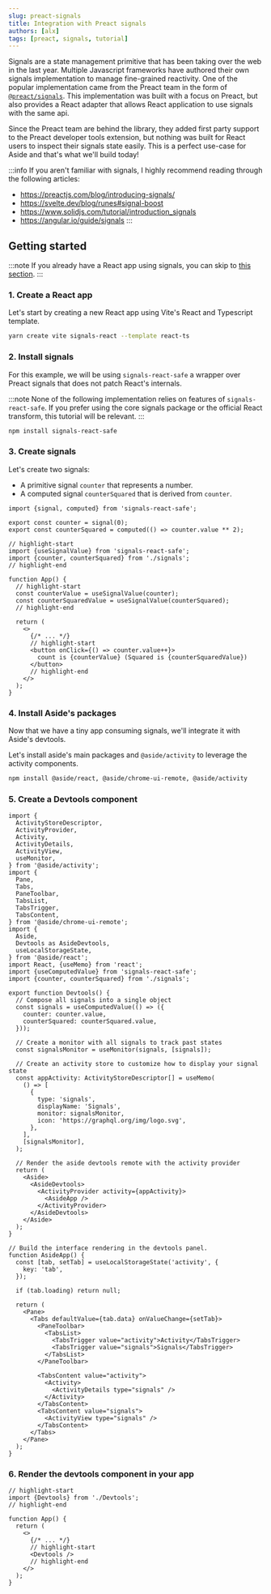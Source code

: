 ```yaml
---
slug: preact-signals
title: Integration with Preact signals
authors: [alx]
tags: [preact, signals, tutorial]
---
```


Signals are a state management primitive that has been taking over the web in the last year. Multiple Javascript frameworks have authored their own signals implementation to manage fine-grained reactivity. One of the popular implementation came from the Preact team in the form of [`@preact/signals`](https://github.com/preactjs/signals). This implementation was built with a focus on Preact, but also provides a React adapter that allows React application to use signals with the same api.

Since the Preact team are behind the library, they added first party support to the Preact developer tools extension, but nothing was built for React users to inspect their signals state easily. This is a perfect use-case for Aside and that's what we'll build today!

:::info
If you aren't familiar with signals, I highly recommend reading through the following articles:
* https://preactjs.com/blog/introducing-signals/
* https://svelte.dev/blog/runes#signal-boost
* https://www.solidjs.com/tutorial/introduction_signals
* https://angular.io/guide/signals
:::

## Getting started

:::note
If you already have a React app using signals, you can skip to [this section](#4-install-asides-packages).
:::

### 1. Create a React app

Let's start by creating a new React app using Vite's React and Typescript template.

```bash
yarn create vite signals-react --template react-ts
```

### 2. Install signals

For this example, we will be using `signals-react-safe` a wrapper over Preact signals that does not patch React's internals.

:::note
None of the following implementation relies on features of `signals-react-safe`. If you prefer using the core signals package or the official React transform, this tutorial will be relevant.
:::

```bash npm2yarn
npm install signals-react-safe
```

### 3. Create signals

Let's create two signals:
* A primitive signal `counter` that represents a number.
* A computed signal `counterSquared` that is derived from `counter`.

```tsx title="/src/signals.ts"
import {signal, computed} from 'signals-react-safe';

export const counter = signal(0);
export const counterSquared = computed(() => counter.value ** 2);
```

```tsx title="/src/App.tsx"
// highlight-start
import {useSignalValue} from 'signals-react-safe';
import {counter, counterSquared} from './signals';
// highlight-end

function App() {
  // highlight-start
  const counterValue = useSignalValue(counter);
  const counterSquaredValue = useSignalValue(counterSquared);
  // highlight-end

  return (
    <>
      {/* ... */}
      // highlight-start
      <button onClick={() => counter.value++}>
        count is {counterValue} (Squared is {counterSquaredValue})
      </button>
      // highlight-end
    </>
  );
}
```

### 4. Install Aside's packages

Now that we have a tiny app consuming signals, we'll integrate it with Aside's devtools.

Let's install aside's main packages and `@aside/activity` to leverage the activity components.

```bash npm2yarn
npm install @aside/react, @aside/chrome-ui-remote, @aside/activity
```

### 5. Create a Devtools component

```tsx title="/src/Devtools.tsx"
import {
  ActivityStoreDescriptor,
  ActivityProvider,
  Activity,
  ActivityDetails,
  ActivityView,
  useMonitor,
} from '@aside/activity';
import {
  Pane,
  Tabs,
  PaneToolbar,
  TabsList,
  TabsTrigger,
  TabsContent,
} from '@aside/chrome-ui-remote';
import {
  Aside,
  Devtools as AsideDevtools,
  useLocalStorageState,
} from '@aside/react';
import React, {useMemo} from 'react';
import {useComputedValue} from 'signals-react-safe';
import {counter, counterSquared} from './signals';

export function Devtools() {
  // Compose all signals into a single object
  const signals = useComputedValue(() => ({
    counter: counter.value,
    counterSquared: counterSquared.value,
  }));

  // Create a monitor with all signals to track past states
  const signalsMonitor = useMonitor(signals, [signals]);

  // Create an activity store to customize how to display your signal state
  const appActivity: ActivityStoreDescriptor[] = useMemo(
    () => [
      {
        type: 'signals',
        displayName: 'Signals',
        monitor: signalsMonitor,
        icon: 'https://graphql.org/img/logo.svg',
      },
    ],
    [signalsMonitor],
  );

  // Render the aside devtools remote with the activity provider
  return (
    <Aside>
      <AsideDevtools>
        <ActivityProvider activity={appActivity}>
          <AsideApp />
        </ActivityProvider>
      </AsideDevtools>
    </Aside>
  );
}

// Build the interface rendering in the devtools panel.
function AsideApp() {
  const [tab, setTab] = useLocalStorageState('activity', {
    key: 'tab',
  });

  if (tab.loading) return null;

  return (
    <Pane>
      <Tabs defaultValue={tab.data} onValueChange={setTab}>
        <PaneToolbar>
          <TabsList>
            <TabsTrigger value="activity">Activity</TabsTrigger>
            <TabsTrigger value="signals">Signals</TabsTrigger>
          </TabsList>
        </PaneToolbar>

        <TabsContent value="activity">
          <Activity>
            <ActivityDetails type="signals" />
          </Activity>
        </TabsContent>
        <TabsContent value="signals">
          <ActivityView type="signals" />
        </TabsContent>
      </Tabs>
    </Pane>
  );
}
```

### 6. Render the devtools component in your app

```tsx title="/src/App.tsx"
// highlight-start
import {Devtools} from './Devtools';
// highlight-end

function App() {
  return (
    <>
      {/* ... */}
      // highlight-start
      <Devtools />
      // highlight-end
    </>
  );
}
```
